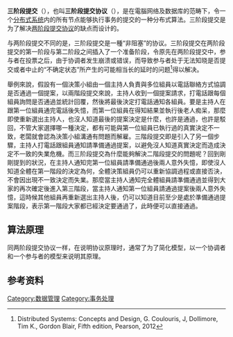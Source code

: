 {{Inappropriate tone|time=2019-03-07T06:15:27+00:00}}

'''三阶段提交'''（{{lang-en|Three-phase commit}}），也叫'''三阶段提交协议'''（{{lang-en|Three-phase commit protocol}}），是在電腦网络及数据库的范畴下，令一个[[分布式系统|分布式系统]]内的所有节点能够执行事务的提交的一种分布式算法。三阶段提交是为了解决[[二阶段提交|两阶段提交协议]]的缺点而设计的。

与两阶段提交不同的是，三阶段提交是一種“非阻塞”的协议。三阶段提交在两阶段提交的第一阶段与第二阶段之间插入了一个准备阶段，令原先在两阶段提交中，参与者在投票之后，由于协调者发生崩溃或错误，而导致参与者处于无法知晓是否提交或者中止的“不确定状态”所产生的可能相当长的延时的问题<ref>Distributed Systems: Concepts and Design, G. Coulouris, J, Dollimore, Tim K., Gordon Blair, Fifth edition, Pearson, 2012</ref>得以解决。

舉例來說，假設有一個決策小組由一個主持人負責與多位組員以電話聯絡方式協調是否通過一個提案，以兩階段提交來說，主持人收到一個提案請求，打電話跟每個組員詢問是否通過並統計回覆，然後將最後決定打電話通知各組員。要是主持人在跟第一位組員通完電話後失憶，而第一位組員在得知結果並執行後老人痴呆，那麼即使重新選出主持人，也沒人知道最後的提案決定是什麼，也許是通過，也許是駁回，不管大家選擇哪一種決定，都有可能與第一位組員已執行過的真實決定不一致，老闆就會認為決策小組溝通有問題而解雇。三階段提交即是引入了另一個步驟，主持人打電話跟組員通知請準備通過提案，以避免沒人知道真實決定而造成決定不一致的失業危機。而三阶段提交為什麼能夠解決二階段提交的問題呢？回到剛剛提到的狀況，在主持人通知完第一位組員請準備通過後兩人意外失憶，即使沒人知道全體在第一階段的決定為何，全體決策組員仍可以重新協調過程或直接否決，不會因出現不一致決定而失業。那麼當主持人通知完全體組員請準備通過並得到大家的再次確定後進入第三階段，當主持人通知第一位組員請通過提案後兩人意外失憶，這時候其他組員再重新選出主持人後，仍可以知道目前至少是處於準備通過提案階段，表示第一階段大家都已經決定要通過了，此時便可以直接通過。

==算法原理==
同两阶段提交协议一样，在说明协议原理时，通常了为了简化模型，以一个协调者和一个参与者的模型来说明其原理。

==参考资料==
{{reflist}}

[[Category:数据管理|Category:数据管理]]
[[Category:事务处理|Category:事务处理]]